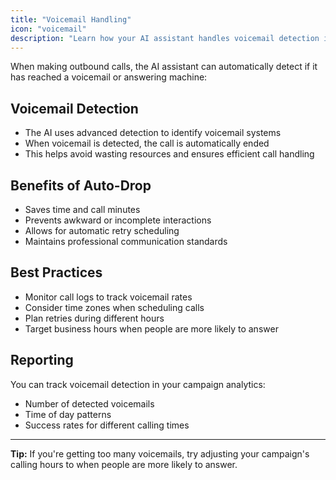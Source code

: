 ```yaml
---
title: "Voicemail Handling"
icon: "voicemail"
description: "Learn how your AI assistant handles voicemail detection in outbound calls"
---
```


When making outbound calls, the AI assistant can automatically detect if it has reached a voicemail or answering machine:

## Voicemail Detection

- The AI uses advanced detection to identify voicemail systems
- When voicemail is detected, the call is automatically ended
- This helps avoid wasting resources and ensures efficient call handling

## Benefits of Auto-Drop

- Saves time and call minutes
- Prevents awkward or incomplete interactions
- Allows for automatic retry scheduling
- Maintains professional communication standards

## Best Practices

- Monitor call logs to track voicemail rates
- Consider time zones when scheduling calls
- Plan retries during different hours
- Target business hours when people are more likely to answer

## Reporting

You can track voicemail detection in your campaign analytics:

- Number of detected voicemails
- Time of day patterns
- Success rates for different calling times

---

**Tip:** If you're getting too many voicemails, try adjusting your campaign's calling hours to when people are more likely to answer.
